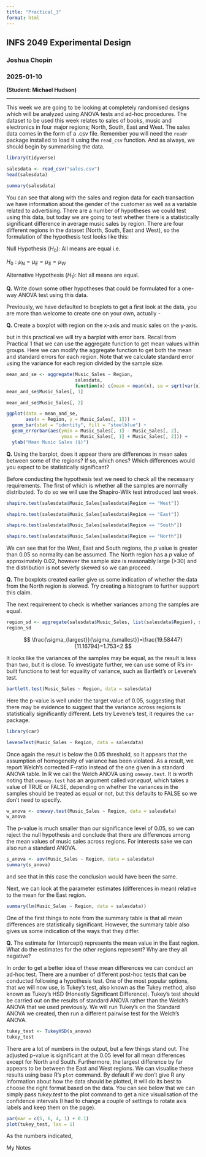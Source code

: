 ```yaml
---
title: "Practical_3"
format: html
---
```


## INFS 2049 Experimental Design

### Joshua Chopin

### 2025-01-10

**(Student: Michael Hudson)**

<hr/>

This week we are going to be looking at completely randomised designs which will be analyzed using ANOVA tests and ad-hoc procedures. The dataset to be used this week relates to sales of books, music and electronics in four major regions; North, South, East and West. The sales data comes in the form of a .csv file. Remember you will need the `readr` package installed to load it using the `read_csv` function. And as always, we should begin by summarising the data.

```r
library(tidyverse)
```

```r
salesdata <- read_csv("sales.csv")
head(salesdata)
```

```r
summary(salesdata)
```

You can see that along with the sales and region data for each transaction we have information about the gender of the customer as well as a variable related to advertising. There are a number of hypotheses we could test using this data, but today we are going to test whether there is a statistically significant difference in average music sales by region. There are four different regions in the dataset (North, South, East and West), so the formulation of the hypothesis test looks like this:

Null Hypothesis ($H_0$): All means are equal i.e.

$H_0: \mu_N = \mu_E = \mu_S = \mu_W$

Alternative Hypothesis ($H_1$): Not all means are equal.

**Q.** Write down some other hypotheses that could be formulated for a one-way ANOVA test using this data.

Previously, we have defaulted to boxplots to get a first look at the data, you are more than welcome to create one on your own, actually -

**Q.** Create a boxplot with region on the x-axis and music sales on the y-axis.

but in this practical we will try a barplot with error bars. Recall from Practical 1 that we can use the aggregate function to get mean values within groups. Here we can modify the aggregate function to get both the mean and standard errors for each region. Note that we calculate standard error using the variance for each region divided by the sample size.

```r
mean_and_se <- aggregate(Music_Sales ~ Region,
                         salesdata,
                         function(x) c(mean = mean(x), se = sqrt(var(x)/length(x))))
mean_and_se$Music_Sales[, 1]
```

```r
mean_and_se$Music_Sales[, 2]
```

```r
ggplot(data = mean_and_se,
       aes(x = Region, y = Music_Sales[, 1])) +
  geom_bar(stat = "identity", fill = "steelblue") +
  geom_errorbar(aes(ymin = Music_Sales[, 1] - Music_Sales[, 2],
                    ymax = Music_Sales[, 1] + Music_Sales[, 2])) +
  ylab("Mean Music Sales ($)")
```

**Q.** Using the barplot, does it appear there are differences in mean sales between some of the regions? If so, which ones? Which differences would you expect to be statistically significant?

Before conducting the hypothesis test we need to check all the necessary requirements. The first of which is whether all the samples are normally distributed. To do so we will use the Shapiro-Wilk test introduced last week.

```r
shapiro.test(salesdata$Music_Sales[salesdata$Region == "West"])
```

```r
shapiro.test(salesdata$Music_Sales[salesdata$Region == "East"])
```

```r
shapiro.test(salesdata$Music_Sales[salesdata$Region == "South"])
```

```r
shapiro.test(salesdata$Music_Sales[salesdata$Region == "North"])
```

We can see that for the West, East and South regions, the *p* value is greater than 0.05 so normality can be assumed. The North region has a *p* value of approximately 0.02, however the sample size is reasonably large (>30) and the distribution is not severly skewed so we can proceed.

**Q.** The boxplots created earlier give us some indication of whether the data from the North region is skewed. Try creating a histogram to further support this claim.

The next requirement to check is whether variances among the samples are equal.

```r
region_sd <- aggregate(salesdata$Music_Sales, list(salesdata$Region), sd)
region_sd
```

$$
\frac{\sigma_{largest}}{\sigma_{smallest}}=\frac{19.58447}{11.16794}=1.753<2
$$

It looks like the variances of the samples may be equal, as the result is less than two, but it is close. To investigate further, we can use some of R's in-built functions to test for equality of variance, such as Bartlett's or Levene's test.

```r
bartlett.test(Music_Sales ~ Region, data = salesdata)
```

Here the p-value is well under the target value of 0.05, suggesting that there may be evidence to suggest that the variance across regions is statistically significantly different. Lets try Levene's test, it requires the `car` package.

```r
library(car)
```

```r
leveneTest(Music_Sales ~ Region, data = salesdata)
```

Once again the result is below the 0.05 threshold, so it appears that the assumption of homogeneity of variance has been violated. As a result, we report Welch's corrected F-ratio instead of the one given in a standard ANOVA table. In R we call the Welch ANOVA using `oneway.test`. It is worth noting that `oneway.test` has an argument called *var.equal*, which takes a value of TRUE or FALSE, depending on whether the variances in the samples should be treated as equal or not, but this defaults to FALSE so we don't need to specify.

```r
w_anova <- oneway.test(Music_Sales ~ Region, data = salesdata)
w_anova
```

The p-value is much smaller than our significance level of 0.05, so we can reject the null hypothesis and conclude that there are differences among the mean values of music sales across regions. For interests sake we can also run a standard ANOVA.

```r
s_anova <- aov(Music_Sales ~ Region, data = salesdata)
summary(s_anova)
```

and see that in this case the conclusion would have been the same.

Next, we can look at the parameter estimates (differences in mean) relative to the mean for the East region.

```r
summary(lm(Music_Sales ~ Region, data = salesdata))
```

One of the first things to note from the summary table is that all mean differences are statistically significant. However, the summary table also gives us some indication of the ways that they differ.

**Q.** The estimate for (Intercept) represents the mean value in the East region. What do the estimates for the other regions represent? Why are they all negative?

In order to get a better idea of these mean differences we can conduct an ad-hoc test. There are a number of different post-hoc tests that can be conducted following a hypothesis test. One of the most popular options, that we will now use, is Tukey's test, also known as the Tukey method, also known as Tukey's HSD (Honestly Significant Difference). Tukey's test should be carried out on the results of standard ANOVA rather than the Welch's ANOVA that we used previously. We will run Tukey's on the Standard ANOVA we created, then run a different pairwise test for the Welch's ANOVA.

```r
tukey_test <- TukeyHSD(s_anova)
tukey_test
```

There are a lot of numbers in the output, but a few things stand out. The adjusted p-value is significant at the 0.05 level for all mean differences except for North and South. Furthermore, the largest difference by far appears to be between the East and West regions. We can visualise these results using base R's `plot` command. By default if we don't give R any information about how the data should be plotted, it will do its best to choose the right format based on the data. You can see below that we can simply pass *tukey.test* to the plot command to get a nice visualisation of the confidence intervals (I had to change a couple of settings to rotate axis labels and keep them on the page).

```r
par(mar = c(5, 6, 4, 1) + 0.1)
plot(tukey_test, las = 1)
```

As the numbers indicated,

My Notes
